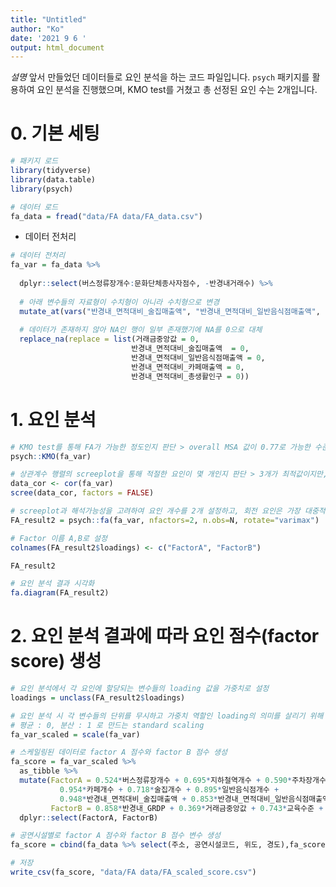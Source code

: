 ---
title: "Untitled"
author: "Ko"
date: '2021 9 6 '
output: html_document
---

*설명*
앞서 만들었던 데이터들로 요인 분석을 하는 코드 파일입니다.
`psych` 패키지를 활용하여 요인 분석을 진행했으며, KMO test를 거쳤고 총 선정된 요인 수는 2개입니다.
 

# 0. 기본 세팅
```{r message=FALSE, warning=FALSE}

# 패키지 로드
library(tidyverse)
library(data.table)
library(psych)

# 데이터 로드
fa_data = fread("data/FA data/FA_data.csv") 
```

- 데이터 전처리
```{r}
# 데이터 전처리
fa_var = fa_data %>% 
  
  dplyr::select(버스정류장개수:문화단체종사자점수, -반경내거래수) %>% 
  
  # 아래 변수들의 자료형이 수치형이 아니라 수치형으로 변경
  mutate_at(vars("반경내_면적대비_술집매출액", "반경내_면적대비_일반음식점매출액", "반경내_면적대비_카페매출액", "반경내_면적대비_총생활인구"), as.numeric) %>% 
  
  # 데이터가 존재하지 않아 NA인 행이 일부 존재했기에 NA를 0으로 대체
  replace_na(replace = list(거래금중앙값 = 0,
                           반경내_면적대비_술집매출액  = 0, 
                           반경내_면적대비_일반음식점매출액 = 0,
                           반경내_면적대비_카페매출액 = 0,
                           반경내_면적대비_총생활인구 = 0)) 
```




# 1. 요인 분석
```{r}

# KMO test를 통해 FA가 가능한 정도인지 판단 > overall MSA 값이 0.77로 가능한 수준.
psych::KMO(fa_var)

# 상관계수 행렬의 screeplot을 통해 적절한 요인이 몇 개인지 판단 > 3개가 최적값이지만, 해석을 위해 2개 선택
data_cor <- cor(fa_var)
scree(data_cor, factors = FALSE)
```


```{r fig.height=7}

# screeplot과 해석가능성을 고려하여 요인 개수를 2개 설정하고, 회전 요인은 가장 대중적인 varimax로 설정
FA_result2 = psych::fa(fa_var, nfactors=2, n.obs=N, rotate="varimax")

# Factor 이름 A,B로 설정
colnames(FA_result2$loadings) <- c("FactorA", "FactorB")

FA_result2

# 요인 분석 결과 시각화
fa.diagram(FA_result2)
```

# 2. 요인 분석 결과에 따라 요인 점수(factor score) 생성
```{r}

# 요인 분석에서 각 요인에 할당되는 변수들의 loading 값을 가중치로 설정
loadings = unclass(FA_result2$loadings)

# 요인 분석 시 각 변수들의 단위를 무시하고 가중치 역할인 loading의 의미를 살리기 위해 요인 분석에 사용된 각 변수를 스케일링
# 평균 : 0, 분산 : 1 로 만드는 standard scaling
fa_var_scaled = scale(fa_var)

# 스케일링된 데이터로 factor A 점수와 factor B 점수 생성
fa_score = fa_var_scaled %>%
  as_tibble %>% 
  mutate(FactorA = 0.524*버스정류장개수 + 0.695*지하철역개수 + 0.590*주차장개수 + 
           0.954*카페개수 + 0.718*술집개수 + 0.895*일반음식점개수 + 
           0.948*반경내_면적대비_술집매출액 + 0.853*반경내_면적대비_일반음식점매출액 + 0.896*반경내_면적대비_카페매출액 + 0.622*반경내_면적대비_총생활인구,
         FactorB = 0.858*반경내_GRDP + 0.369*거래금중앙값 + 0.743*교육수준 + 0.924*문화단체종사자점수) %>% 
  dplyr::select(FactorA, FactorB)

# 공연시설별로 factor A 점수와 factor B 점수 변수 생성
fa_score = cbind(fa_data %>% select(주소, 공연시설코드, 위도, 경도),fa_score)

# 저장
write_csv(fa_score, "data/FA data/FA_scaled_score.csv")
```

